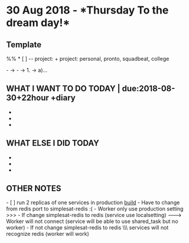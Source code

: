 =30 Aug 2018 - *Thursday To the dream day!*=

== Template ==
%% * [ ] <text> -- project:<name> +<tag>
project: personal, pronto, squadbeat, college

- -> - -> 1. -> a)...

== WHAT I WANT TO DO TODAY | due:2018-08-30+22hour +diary ==
*
*
*

== WHAT ELSE I DID TODAY ==
*
*
*

== OTHER NOTES ==
- [ ] run 2 replicas of one services in production [[build]]
- Have to change from redis port to simplesat-redis :(
- Worker only use production setting >>>
- If change simplesat-redis to redis (service use localsetting) ---> Worker will not connect (service will be able to use shared_task but no worker)
- If not change simplesat-redis to redis \\\ services will not recognize redis (worker will work)
